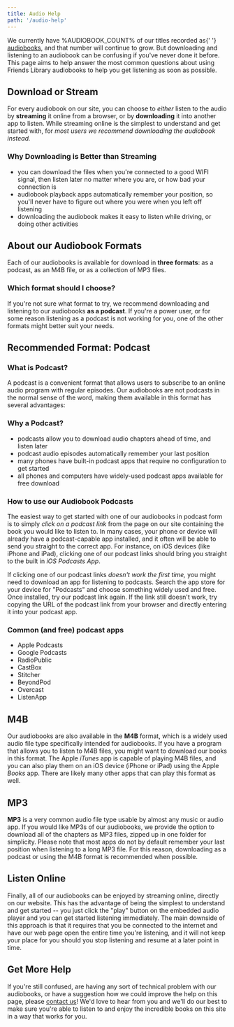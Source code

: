 ```yaml
---
title: Audio Help
path: '/audio-help'
---
```


<Lead>
  We currently have %AUDIOBOOK_COUNT% of our titles recorded as{' '}
  <a href="./audiobooks">audiobooks</a>, and that number will continue to grow. But
  downloading and listening to an audiobook can be confusing if you've never done it
  before. This page aims to help answer the most common questions about using Friends
  Library audiobooks to help you get listening as soon as possible.
</Lead>

## Download or Stream

For every audiobook on our site, you can choose to _either_ listen to the audio by
**streaming** it online from a browser, or by **downloading** it into another app to
listen. While streaming online is the simplest to understand and get started with, for
_most users we recommend downloading the audiobook instead._

### Why Downloading is Better than Streaming

- you can download the files when you're connected to a good WIFI signal, then listen
  later no matter where you are, or how bad your connection is
- audiobook playback apps automatically remember your position, so you'll never have to
  figure out where you were when you left off listening
- downloading the audiobook makes it easy to listen while driving, or doing other
  activities

## About our Audiobook Formats

Each of our audiobooks is available for download in **three formats**: as a podcast, as an
M4B file, or as a collection of MP3 files.

### Which format should I choose?

If you're not sure what format to try, we recommend downloading and listening to our
audiobooks **as a podcast**. If you're a power user, or for some reason listening as a
podcast is not working for you, one of the other formats might better suit your needs.

## Recommended Format: Podcast

### What is Podcast?

A podcast is a convenient format that allows users to subscribe to an online audio program
with regular episodes. Our audiobooks are not podcasts in the normal sense of the word,
making them available in this format has several advantages:

### Why a Podcast?

- podcasts allow you to download audio chapters ahead of time, and listen later
- podcast audio episodes automatically remember your last position
- many phones have built-in podcast apps that require no configuration to get started
- all phones and computers have widely-used podcast apps available for free download

### How to use our Audiobook Podcasts

The easiest way to get started with one of our audiobooks in podcast form is to simply
_click on a podcast link_ from the page on our site containing the book you would like to
listen to. In many cases, your phone or device will already have a podcast-capable app
installed, and it often will be able to send you straight to the correct app. For
instance, on iOS devices (like iPhone and iPad), clicking one of our podcast links should
bring you straight to the built in _iOS Podcasts App_.

If clicking one of our podcast links _doesn't work the first time,_ you might need to
download an app for listening to podcasts. Search the app store for your device for
"Podcasts" and choose something widely used and free. Once installed, try our podcast link
again. If the link still doesn't work, try copying the URL of the podcast link from your
browser and directly entering it into your podcast app.

### Common (and free) podcast apps

- Apple Podcasts
- Google Podcasts
- RadioPublic
- CastBox
- Stitcher
- BeyondPod
- Overcast
- ListenApp

## M4B

Our audiobooks are also available in the **M4B** format, which is a widely used audio file
type specifically intended for audiobooks. If you have a program that allows you to listen
to M4B files, you might want to download our books in this format. The Apple _iTunes_ app
is capable of playing M4B files, and you can also play them on an iOS device (iPhone or
iPad) using the Apple _Books_ app. There are likely many other apps that can play this
format as well.

## MP3

**MP3** is a very common audio file type usable by almost any music or audio app. If you
would like MP3s of our audiobooks, we provide the option to download all of the chapters
as MP3 files, zipped up in one folder for simplicity. Please note that most apps do not by
default remember your last position when listening to a long MP3 file. For this reason,
downloading as a podcast or using the M4B format is recommended when possible.

## Listen Online

Finally, all of our audiobooks can be enjoyed by streaming online, directly on our
website. This has the advantage of being the simplest to understand and get started -- you
just click the "play" button on the embedded audio player and you can get started
listening immediately. The main downside of this approach is that it requires that you be
connected to the internet and have our web page open the entire time you're listening, and
it will not keep your place for you should you stop listening and resume at a later point
in time.

## Get More Help

If you're still confused, are having any sort of technical problem with our audiobooks, or
have a suggestion how we could improve the help on this page, please
[contact us](./contact)! We'd love to hear from you and we'll do our best to make sure
you're able to listen to and enjoy the incredible books on this site in a way that works
for you.
